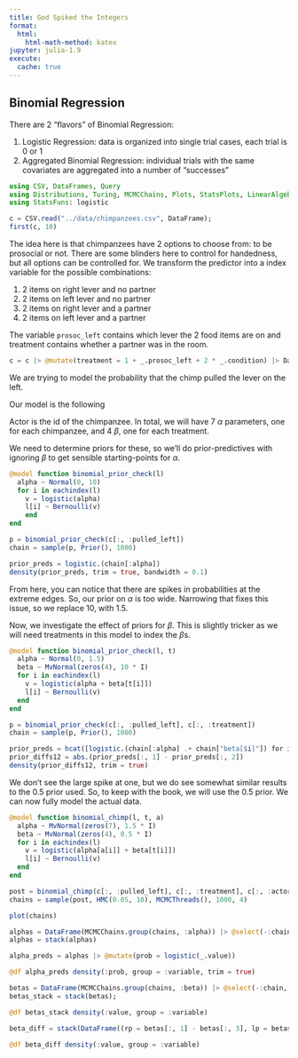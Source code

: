 ```yaml
---
title: God Spiked the Integers
format: 
  html:
    html-math-method: katex
jupyter: julia-1.9
execute:
  cache: true
---
```


## Binomial Regression

There are 2 "flavors" of Binomial Regression:

1. Logistic Regression: data is organized into single trial cases, each trial is 0 or 1
2. Aggregated Binomial Regression: individual trials with the same covariates are aggregated into a 
number of "successes"

```julia
using CSV, DataFrames, Query
using Distributions, Turing, MCMCChains, Plots, StatsPlots, LinearAlgebra
using StatsFuns: logistic

c = CSV.read("../data/chimpanzees.csv", DataFrame);
first(c, 10)
```
The idea here is that chimpanzees have 2 options to choose from: to be prosocial or not. There
are some blinders here to control for handedness, but all options can be controlled for. We 
transform the predictor into a index variable for the possible combinations:  

1. 2 items on right lever and no partner
2. 2 items on left lever and no partner
3. 2 items on right lever and a partner
4. 2 items on left lever and a partner

The variable `prosoc_left` contains which lever the 2 food items are on and treatment contains 
whether a partner was in the room. 

```julia
c = c |> @mutate(treatment = 1 + _.prosoc_left + 2 * _.condition) |> DataFrame
```

We are trying to model the probability that the chimp pulled the lever on the left. 

Our model is the following
\begin{align*}
L_i &\sim \mathrm{Binomial}(1, p_i) \\
\mathrm{logit}(p_i) &= \alpha_{\mathrm{Actor}[i]} + \beta_{\mathrm{Treatment}[i]}
\end{align*}

Actor is the id of the chimpanzee. In total, we will have 7 $\alpha$ parameters, one for each
chimpanzee, and 4 $\beta$, one for each treatment. 

We need to determine priors for these, so we'll do prior-predictives with ignoring $\beta$ to get
sensible starting-points for $\alpha$.

```julia
@model function binomial_prior_check(l)
  alpha ~ Normal(0, 10)
  for i in eachindex(l)
    v = logistic(alpha)
    l[i] ~ Bernoulli(v)
    end
end

p = binomial_prior_check(c[:, :pulled_left])
chain = sample(p, Prior(), 1000)
```

```julia
prior_preds = logistic.(chain[:alpha])
density(prior_preds, trim = true, bandwidth = 0.1)
```

From here, you can notice that there are spikes in probabilities at the extreme edges. So, our prior
on $\alpha$ is too wide. Narrowing that fixes this issue, so we replace 10, with 1.5. 

Now, we investigate the effect of priors for $\beta$. This is slightly tricker as we will need
treatments in this model to index the $\beta$s. 

```julia
@model function binomial_prior_check(l, t)
  alpha ~ Normal(0, 1.5)
  beta ~ MvNormal(zeros(4), 10 * I)
  for i in eachindex(l)
    v = logistic(alpha + beta[t[i]])
    l[i] ~ Bernoulli(v)
  end
end

p = binomial_prior_check(c[:, :pulled_left], c[:, :treatment])
chain = sample(p, Prior(), 1000)
```

```julia
prior_preds = hcat([logistic.(chain[:alpha] .+ chain["beta[$i]"]) for i in 1:4]...)
prior_diffs12 = abs.(prior_preds[:, 1] - prior_preds[:, 2])
density(prior_diffs12, trim = true)
```

We don't see the large spike at one, but we do see somewhat similar results to the 0.5 prior used.
So, to keep with the book, we will use the 0.5 prior. We can now fully model the actual data.

```julia
@model function binomial_chimp(l, t, a)
  alpha ~ MvNormal(zeros(7), 1.5 * I)
  beta ~ MvNormal(zeros(4), 0.5 * I)
  for i in eachindex(l)
    v = logistic(alpha[a[i]] + beta[t[i]])
    l[i] ~ Bernoulli(v)
  end
end

post = binomial_chimp(c[:, :pulled_left], c[:, :treatment], c[:, :actor])
chains = sample(post, HMC(0.05, 10), MCMCThreads(), 1000, 4)
```

```julia
plot(chains)
```

```julia
alphas = DataFrame(MCMCChains.group(chains, :alpha)) |> @select(-:chain, -:iteration) |> DataFrame
alphas = stack(alphas)
```

```julia
alpha_preds = alphas |> @mutate(prob = logistic(_.value))
```

```julia
@df alpha_preds density(:prob, group = :variable, trim = true)
```

```julia
betas = DataFrame(MCMCChains.group(chains, :beta)) |> @select(-:chain, -:iteration) |> DataFrame
betas_stack = stack(betas);
```

```julia
@df betas_stack density(:value, group = :variable)
```

```julia
beta_diff = stack(DataFrame((rp = betas[:, 1] - betas[:, 3], lp = betas[:, 2] - betas[:, 4])))
```

```julia
@df beta_diff density(:value, group = :variable)
```

